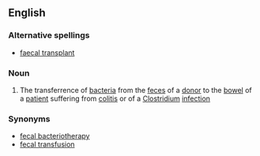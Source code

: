 ==English==

===Alternative spellings===
*[[faecal transplant]]

===Noun===
{{en-noun|sg=[[fecal]] [[transplant]]}}

#{{medicine}} The transferrence of [[bacteria]] from the [[feces]] of a [[donor]] to the [[bowel]] of a [[patient]] suffering from [[colitis]] or of a [[Clostridium]] [[infection]]

===Synonyms===
*[[fecal bacteriotherapy]]
*[[fecal transfusion]]